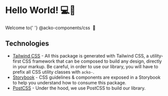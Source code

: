 
# Hello World! 💻📱

<Meta title="Overview / Introduction" />

<Preview>
  <div class="acko-flex acko-bg-brand-digital-light-3 acko-rounded-lg acko-p-6 acko-mb-5">
    <p class="acko-text-xl acko-text-center acko-font-semibold acko-text-black">
      Welcome to{' '}
      <span class="acko-text-brand-digital acko-text-2xl">
        @acko-components/css
      </span>
      <span role="img" aria-label="Tada!">
        &nbsp;🎉
      </span>
    </p>
  </div>
</Preview>

## Technologies

- [Tailwind CSS](https://tailwindcss.com/) - All this package is generated with Tailwind CSS, a utility-first CSS framework that can be composed to build any design, directly in your markup. Be careful, in order to use our library, you will have to prefix all CSS utility classes with `acko-`.
- [Storybook](https://storybook.js.org/) - CSS guidelines & components are exposed in a Storybook to help you understand how to consume this package.
- [PostCSS](https://postcss.org/) - Under the hood, we use PostCSS to build our library.
